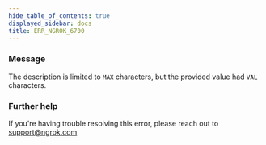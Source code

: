 ```yaml
---
hide_table_of_contents: true
displayed_sidebar: docs
title: ERR_NGROK_6700
---
```


### Message

The description is limited to `MAX` characters, but the provided value had `VAL` characters.

<ErrorDetails />

### Further help

If you're having trouble resolving this error, please reach out to [support@ngrok.com](mailto:support@ngrok.com?subject=Help%20with%20ERR_NGROK_6700)
